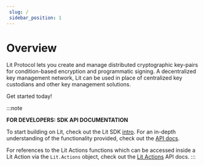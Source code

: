 ```yaml
--- 
 slug: /
 sidebar_position: 1
--- 
```


# Overview

Lit Protocol lets you create and manage distributed cryptographic key-pairs for condition-based encryption and programmatic signing. A decentralized key management network, Lit can be used in place of centralized key custodians and other key management solutions.

Get started today!

:::note

**FOR DEVELOPERS: SDK API DOCUMENTATION**

To start building on Lit, check out the Lit SDK [intro](../sdk/intro). For an in-depth understanding of the functionality provided, check out the [API docs](https://js-sdk.litprotocol.com/). 

For references to the Lit Actions functions which can be accessed inside a Lit Action via the `Lit.Actions` object, check out the [Lit Actions](http://actions-docs.litprotocol.com/) API docs.
:::

<QuickStartSection title="Quick Start"></QuickStartSection>
<CoreConceptsSection title="Core Concepts"></CoreConceptsSection>
<LearnCodeSection title="Learn through Code"></LearnCodeSection>
<EcosystemSection title="Explore the Lit Ecosystem"></EcosystemSection>
